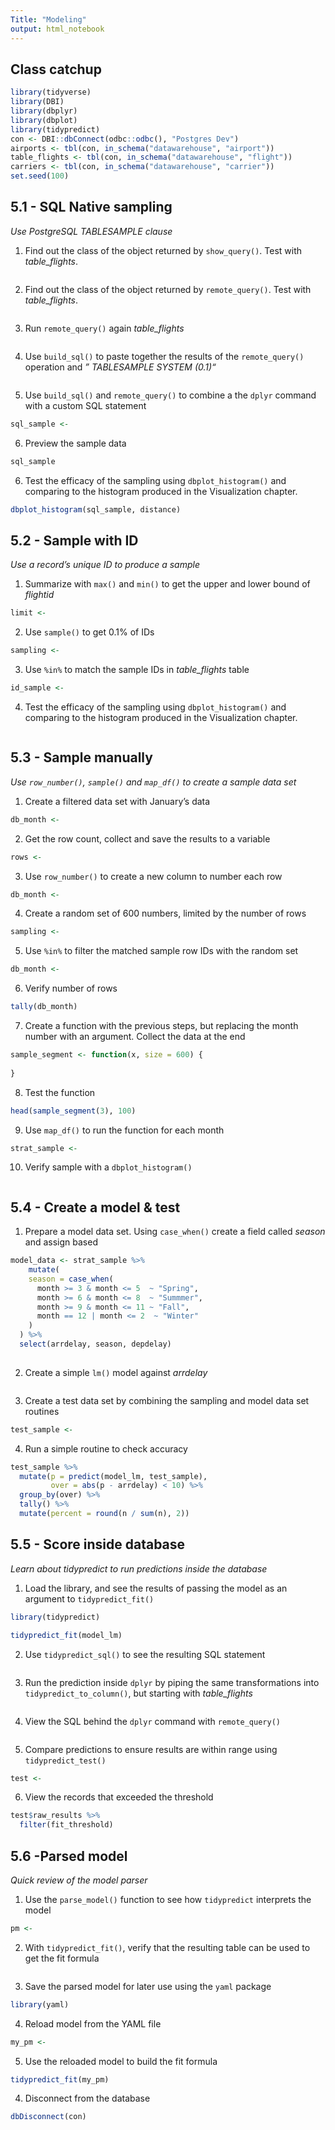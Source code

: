 ```yaml
---
Title: "Modeling"
output: html_notebook
---
```


## Class catchup

```r
library(tidyverse)
library(DBI)
library(dbplyr)
library(dbplot)
library(tidypredict)
con <- DBI::dbConnect(odbc::odbc(), "Postgres Dev")
airports <- tbl(con, in_schema("datawarehouse", "airport")) 
table_flights <- tbl(con, in_schema("datawarehouse", "flight"))
carriers <- tbl(con, in_schema("datawarehouse", "carrier"))
set.seed(100)
```

## 5.1 - SQL Native sampling 
*Use PostgreSQL TABLESAMPLE clause*

1. Find out the class of the object returned by `show_query()`.  Test with *table_flights*.
```r
```

2. Find out the class of the object returned by `remote_query()`. Test with *table_flights*.
```r
```

3. Run `remote_query()` again *table_flights*
```r
```

4. Use `build_sql()` to paste together the results of the `remote_query()` operation and *" TABLESAMPLE SYSTEM (0.1)"*
```r
```

5. Use `build_sql()` and `remote_query()` to combine a the `dplyr` command with a custom SQL statement
```r
sql_sample <-  
```

6. Preview the sample data
```r
sql_sample
```

6. Test the efficacy of the sampling using `dbplot_histogram()` and comparing to the histogram produced in the Visualization chapter.
```r
dbplot_histogram(sql_sample, distance)
```

## 5.2 - Sample with ID
*Use a record's unique ID to produce a sample*

1. Summarize with `max()` and `min()` to get the upper and lower bound of *flightid*
```r
limit <-
```

2. Use `sample()` to get 0.1% of IDs
```r
sampling <- 
```

3. Use `%in%` to match the sample IDs in *table_flights* table
```r
id_sample <- 
```

4. Test the efficacy of the sampling using `dbplot_histogram()` and comparing to the histogram produced in the Visualization chapter.
```r

```


## 5.3 - Sample manually
*Use `row_number()`, `sample()` and `map_df()` to create a sample data set*

1. Create a filtered data set with January's data
```r
db_month <- 
```

2. Get the row count, collect and save the results to a variable
```r
rows <- 
```

3. Use `row_number()` to create a new column to number each row
```r
db_month <- 
```

4. Create a random set of 600 numbers, limited by the number of rows
```r
sampling <- 
```

5. Use `%in%` to filter the matched sample row IDs with the random set
```r
db_month <- 
```

6. Verify number of rows
```r
tally(db_month)
```

7. Create a function with the previous steps, but replacing the month number with an argument.  Collect the data at the end
```r
sample_segment <- function(x, size = 600) {
  
}
```

8. Test the function
```r
head(sample_segment(3), 100)
```

9. Use `map_df()` to run the function for each month
```r
strat_sample <- 
```

10. Verify sample with a `dbplot_histogram()`
```r

```

## 5.4 - Create a model & test

1. Prepare a model data set.  Using `case_when()` create a field called *season* and assign based 
```r
model_data <- strat_sample %>%
    mutate(
    season = case_when(
      month >= 3 & month <= 5  ~ "Spring",
      month >= 6 & month <= 8  ~ "Summmer",
      month >= 9 & month <= 11 ~ "Fall",
      month == 12 | month <= 2  ~ "Winter"
    )
  ) %>%
  select(arrdelay, season, depdelay) 
  
```

2. Create a simple `lm()` model against *arrdelay*
```r
```

3. Create a test data set by combining the sampling and model data set routines
```r
test_sample <- 
```

4. Run a simple routine to check accuracy 
```r
test_sample %>%
  mutate(p = predict(model_lm, test_sample),
         over = abs(p - arrdelay) < 10) %>%
  group_by(over) %>% 
  tally() %>%
  mutate(percent = round(n / sum(n), 2))
```

## 5.5 - Score inside database
*Learn about tidypredict to run predictions inside the database*

1. Load the library, and see the results of passing the model as an argument to `tidypredict_fit()` 
```r
library(tidypredict)

tidypredict_fit(model_lm)
```

2. Use `tidypredict_sql()` to see the resulting SQL statement
```r

```

3. Run the prediction inside `dplyr` by piping the same transformations into `tidypredict_to_column()`, but starting with *table_flights*
```r

```

4. View the SQL behind the `dplyr` command with `remote_query()`
```r

```

5. Compare predictions to ensure results are within range using `tidypredict_test()`
```r
test <- 
```

6. View the records that exceeded the threshold
```r
test$raw_results %>%
  filter(fit_threshold)
```

## 5.6 -Parsed model
*Quick review of the model parser*

1. Use the `parse_model()` function to see how `tidypredict` interprets the model
```r
pm <- 
```

2. With `tidypredict_fit()`, verify that the resulting table can be used to get the fit formula
```r

```

3. Save the parsed model for later use using the `yaml` package
```r
library(yaml)

``` 

4. Reload model from the YAML file
```r
my_pm <-
```

5. Use the reloaded model to build the fit formula
```r
tidypredict_fit(my_pm)
```

4. Disconnect from the database
```r
dbDisconnect(con)
```


